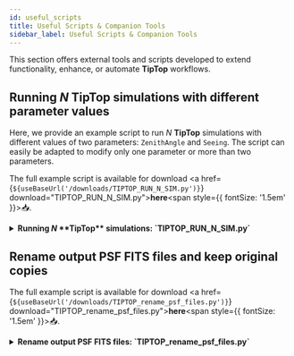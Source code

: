```yaml
---
id: useful_scripts
title: Useful Scripts & Companion Tools
sidebar_label: Useful Scripts & Companion Tools
---
```


This section offers external tools and scripts developed 
to extend functionality, enhance, or automate **TipTop** workflows.

## Running <i>N</i> **TipTop** simulations with different parameter values

Here, we provide an example script to run <i>N</i> **TipTop** simulations with different values of two parameters:
`ZenithAngle` and `Seeing`. The script can easily be adapted to modify only one parameter or more than two parameters.

The full example script is available for download 
<a href={`${useBaseUrl('/downloads/TIPTOP_RUN_N_SIM.py')}`} download="TIPTOP_RUN_N_SIM.py">**here**<span style={{ fontSize: '1.5em' }}>📥</span></a>.

<details>
  <summary><strong> Running <i>N</i> **TipTop** simulations: `TIPTOP_RUN_N_SIM.py` </strong></summary>

  ```python
"""
Created on Thu Jul 10 10:00:34 2025
Run N TIPTOP simulations by sweeping over different parameter values.

@author: astro-tiptop-services
"""

#%% =============================================================================
# Import necessary libraries
from tiptop.tiptop import overallSimulation
import numpy as np
import configparser
from itertools import product
import os

#%% =============================================================================
# === File Paths ===
#💡 Adapt these paths to your environment
inputDir = "../MICADO/"   # Folder containing the .ini parameter file
inTag = "MICADO_SCAO"     # Name of the input parameter file (without extension)
outputDir = "./"          # Folder where the output FITS files will be saved 
tempDir = inputDir        # Temporary folder for modified .ini files
tempName = 'file_temp'    # Name of the temporary file

# Construct the full path to the input and temporary config files
inputFile = os.path.join(inputDir, f"{inTag}.ini")
tempFile = os.path.join(tempDir, f"{tempName}.ini")

# Base name for output files
outTagBase = "MICADO"

#%% =============================================================================
# === Define parameters to sweep ===
# 💡 Format: (section_name, key_name, list_of_values : min, max, number of values)
param_sweep = [
    ("atmosphere", "Seeing", np.linspace(0.8, 2.0, 3)),
    ("telescope", "ZenithAngle", np.linspace(0.0, 60.0, 3)),
    # Add more parameters as needed
]

#%% =============================================================================
# === Read base configuration file ===
parser = configparser.ConfigParser()
parser.optionxform = str # Keep the original case of parameter keys
parser.read(inputFile)

#%% =============================================================================
# === Build and run combinations ===

# Extract parameter names and values
param_names = [f"{sec}.{key}" for sec, key, _ in param_sweep]
param_values = [vals for _, _, vals in param_sweep]

# Generate all combinations
for combo in product(*param_values):
    # Update .ini with current parameter values
    for (section, key, _), value in zip(param_sweep, combo):
        parser.set(section, key, str(value))
              
        # Write updated config to temporary .ini file
        with open(tempFile, "w") as configfile:
            parser.write(configfile)
        
        # Build output file tag
        tag_parts = [f"{name.split('.')[-1]}{val:.2f}" for name, val in zip(param_names, combo)]
        tag = f"{outTagBase}_{'_'.join(tag_parts)}"
        
        print(f"🔄 Running simulation with: {dict(zip(param_names, combo))}")
        
        # Run TipTop simulation
        overallSimulation(
            path2param=tempDir,
            parametersFile=tempName,
            outputDir=outputDir,
            outputFile=tag,
            addSrAndFwhm=True
        )
  ```

</details>

## Rename output PSF FITS files and keep original copies

The full example script is available for download 
<a href={`${useBaseUrl('/downloads/TIPTOP_rename_psf_files.py')}`} download="TIPTOP_rename_psf_files.py">**here**<span style={{ fontSize: '1.5em' }}>📥</span></a>.

<details>
  <summary><strong> Rename output PSF FITS files: `TIPTOP_rename_psf_files.py` </strong></summary>

  ```python
"""
Created on Thu Jul 10 14:15:45 2025
Rename output PSF FITS files sequentially for easier access and keep original copies.

@author: astro-tiptop-services
"""

#%% =============================================================================
# Import necessary libraries
import os
import shutil

#%% =============================================================================
# === Configuration ===
#💡 Adapt these paths to your environment
inputDir = "./"    # Directory containing the generated FITS files 
backupDir = "Original_PSFs"  # Directory to store backups of original files
outputDir = "Renamed_PSFs" # Directory where renamed files will be moved (must exist)

TagBase = "MICADO"     # Base name used in the output FITS filenames

# Create output and backup directories if they do not exist
os.makedirs(outputDir, exist_ok=True)
os.makedirs(backupDir, exist_ok=True)

#%% =============================================================================
# === Gather and sort relevant FITS files ===
output_files = sorted(
    [f for f in os.listdir(inputDir) if f.startswith(TagBase) and f.endswith(".fits")]
)

# Check if any matching files are found
if not output_files:
    print("[INFO] No matching FITS files found for renaming.")
else:
    print(f"[INFO] Found {len(output_files)} FITS files to rename.")

#%% =============================================================================
# === Copy and Rename files sequentially as TagBase_PSF1.fits, MICADO_PSF2.fits, etc. ===
for i, fname in enumerate(output_files):
    src = os.path.join(inputDir, fname)
    dst = os.path.join(outputDir, f"{TagBase}_PSF{i+1}.fits")
    backup = os.path.join(backupDir, fname)

    try:
        # Copy the original file to the backup folder
        shutil.copy2(src, backup)

        # Rename (and move) the file to the new destination
        os.rename(src, dst)
        print(f"[INFO] Renamed: {fname} → {TagBase}_PSF{i+1}.fits (Backup saved)")
    except PermissionError:
        print(f"[⚠️  WARNING] File in use and cannot be renamed: {fname}")
    except Exception as e:
        print(f"[❌ ERROR] Failed to rename {fname} → {e}")

#%% =============================================================================
print(f"\n✅ Process complete. {len(output_files)} files renamed and backed up.")




  ```
</details>